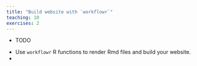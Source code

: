 ```yaml
---
title: "Build website with `workflowr`"
teaching: 10
exercises: 2
---
```


:::::::::::::::::::::::::::::::::::::: questions 


- TODO

::::::::::::::::::::::::::::::::::::::::::::::::

::::::::::::::::::::::::::::::::::::: objectives

- Use `workflowr` R functions to render Rmd files and build your website.  
- 


::::::::::::::::::::::::::::::::::::::::::::::::




